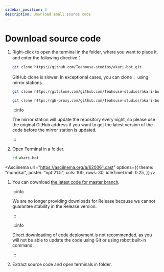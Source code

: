 ```yaml
---
sidebar_position: 3
description: Download small source code
---
```



# Download source code

<Tabs>
<TabItem value="c1" label="使用 Git 克隆" default>

1.  Right-click to open the terminal in the folder, where you want to place it, and enter the following directive：

    ```sh
    git clone https://github.com/Teahouse-studios/akari-bot.git
    ```

    GitHub clone is slower. In exceptional cases, you can clone： using mirror stations

    ```sh
    git clone https://gitclone.com/github.com/Teahouse-studios/akari-bot.git
    ```

    ```sh
    git clone https://gh-proxy.com/github.com/Teahouse-studios/akari-bot.git
    ```

    :::info

    The mirror station will update the repository every night, so please use the original GitHub address if you want to get the latest version of the code before the mirror station is updated.

    :::

2.  Open Terminal in a folder.

    ```sh
    cd akari-bot
    ```

<Asciinema
    url="https://asciinema.org/a/620061.cast"
    options={{
        theme: "monokai",
        poster: "npt:21.5",
        cols: 100,
        rows: 30,
        idleTimeLimit: 0.25,
    }}
/>

</TabItem>
<TabItem value="c2" label="直接下载代码">

1.  You can download [the latest code for master branch](https://github.com/Teahouse-Studios/akari-bot/archive/refs/heads/master.zip).

    :::info

    We are no longer providing downloads for Release because we cannot guarantee stability in the Release version.

    :::

    :::info

    Direct downloading of code deployment is not recommended, as you will not be able to update the code using Git or using robot built-in command.

    :::

2.  Extract source code and open terminals in folder.

</TabItem>
</Tabs>
